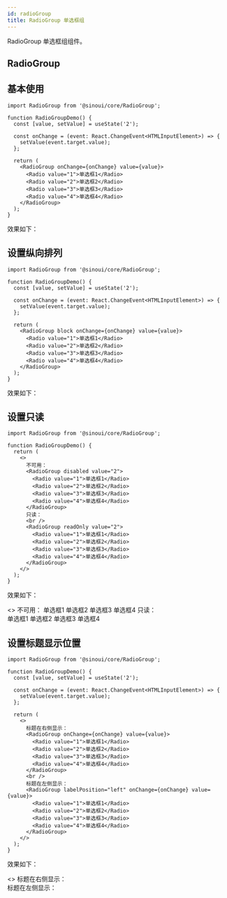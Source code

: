 ```yaml
---
id: radioGroup
title: RadioGroup 单选框组
---
```


RadioGroup 单选框组组件。


## RadioGroup

## 基本使用

```tsx
import RadioGroup from '@sinoui/core/RadioGroup';

function RadioGroupDemo() {
  const [value, setValue] = useState('2');

  const onChange = (event: React.ChangeEvent<HTMLInputElement>) => {
    setValue(event.target.value);
  };

  return (
    <RadioGroup onChange={onChange} value={value}>
      <Radio value="1">单选框1</Radio>
      <Radio value="2">单选框2</Radio>
      <Radio value="3">单选框3</Radio>
      <Radio value="4">单选框4</Radio>
    </RadioGroup>
  );
}
```

效果如下：

<ThemeProvider theme={defaultTheme}>
  <RadioGroupDemo />
</ThemeProvider>

## 设置纵向排列

```tsx
import RadioGroup from '@sinoui/core/RadioGroup';

function RadioGroupDemo() {
  const [value, setValue] = useState('2');

  const onChange = (event: React.ChangeEvent<HTMLInputElement>) => {
    setValue(event.target.value);
  };

  return (
    <RadioGroup block onChange={onChange} value={value}>
      <Radio value="1">单选框1</Radio>
      <Radio value="2">单选框2</Radio>
      <Radio value="3">单选框3</Radio>
      <Radio value="4">单选框4</Radio>
    </RadioGroup>
  );
}
```

效果如下：

<ThemeProvider theme={defaultTheme}>
  <RadioGroupDemo block/>
</ThemeProvider>

## 设置只读

```tsx
import RadioGroup from '@sinoui/core/RadioGroup';

function RadioGroupDemo() {
  return (
    <>
      不可用：
      <RadioGroup disabled value="2">
        <Radio value="1">单选框1</Radio>
        <Radio value="2">单选框2</Radio>
        <Radio value="3">单选框3</Radio>
        <Radio value="4">单选框4</Radio>
      </RadioGroup>
      只读：
      <br />
      <RadioGroup readOnly value="2">
        <Radio value="1">单选框1</Radio>
        <Radio value="2">单选框2</Radio>
        <Radio value="3">单选框3</Radio>
        <Radio value="4">单选框4</Radio>
      </RadioGroup>
    </>
  );
}
```

效果如下：

<ThemeProvider theme={defaultTheme}>
  <>
    不可用：
    <RadioGroup disabled value="2">
      <Radio value="1">单选框1</Radio>
      <Radio value="2">单选框2</Radio>
      <Radio value="3">单选框3</Radio>
      <Radio value="4">单选框4</Radio>
    </RadioGroup>
    只读：
    <br />
    <RadioGroup readOnly value="3">
      <Radio value="1">单选框1</Radio>
      <Radio value="2">单选框2</Radio>
      <Radio value="3">单选框3</Radio>
      <Radio value="4">单选框4</Radio>
    </RadioGroup>
  </>
</ThemeProvider>

## 设置标题显示位置

```tsx
import RadioGroup from '@sinoui/core/RadioGroup';

function RadioGroupDemo() {
  const [value, setValue] = useState('2');

  const onChange = (event: React.ChangeEvent<HTMLInputElement>) => {
    setValue(event.target.value);
  };

  return (
    <>
      标题在右侧显示：
      <RadioGroup onChange={onChange} value={value}>
        <Radio value="1">单选框1</Radio>
        <Radio value="2">单选框2</Radio>
        <Radio value="3">单选框3</Radio>
        <Radio value="4">单选框4</Radio>
      </RadioGroup>
      <br />
      标题在左侧显示：
      <RadioGroup labelPosition="left" onChange={onChange} value={value}>
        <Radio value="1">单选框1</Radio>
        <Radio value="2">单选框2</Radio>
        <Radio value="3">单选框3</Radio>
        <Radio value="4">单选框4</Radio>
      </RadioGroup>
    </>
  );
}
```

效果如下：

<ThemeProvider theme={defaultTheme}>
  <>
    标题在右侧显示：
    <RadioGroupDemo />
    <br />
    标题在左侧显示：
    <RadioGroupDemo labelPosition="left" />
  </>
</ThemeProvider>
